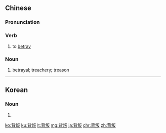 ==Chinese==
{{zh-forms}}

===Pronunciation===
{{zh-pron
|m=bèipàn
|c=bui3 bun6
|mn=pōe-poān
|cat=v,n
}}

===Verb===
{{zh-verb}}

# to [[betray]]

===Noun===
{{zh-noun}}

# [[betrayal]]; [[treachery]]; [[treason]]

{{zh-cat|Advanced}}

----

==Korean==
{{ko-hanjatab}}

===Noun===
{{ko-noun|hj|hangeul=배반}}

# {{hanja form of|배반|[[betrayal]], [[treachery]], [[treason]]}}

[[ko:背叛]]
[[ku:背叛]]
[[lt:背叛]]
[[mg:背叛]]
[[ja:背叛]]
[[chr:背叛]]
[[zh:背叛]]